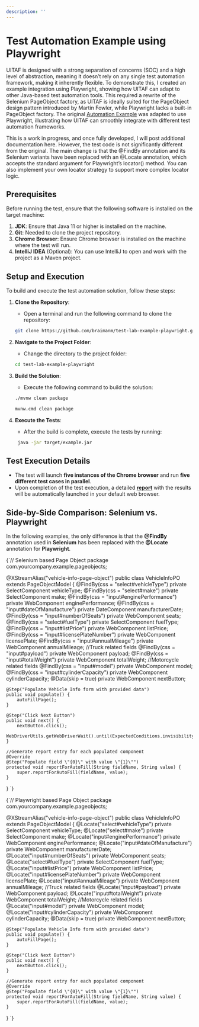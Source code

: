 ```yaml
---
description: ''
---
```


# Test Automation Example using Playwright

UITAF is designed with a strong separation of concerns (SOC) and a high level of abstraction, meaning it doesn’t rely on any single test automation framework, making it inherently flexible. To demonstrate this, I created an example integration using Playwright, showing how UITAF can adapt to other Java-based test automation tools. This required a rewrite of the Selenium PageObject factory, as UITAF is ideally suited for the PageObject design pattern introduced by Martin Fowler, while Playwright lacks a built-in PageObject factory. The original [Automation Example](/test_lab/example) was adapted to use Playwright, illustrating how UITAF can smoothly integrate with different test automation frameworks.

This is a work in progress, and once fully developed, I will post additional documentation here. However, the test code is not significantly different from the original. The main change is that the @FindBy annotation and its Selenium variants have been replaced with an @Locate annotation, which accepts the standard argument for Playwright’s locator() method. You can also implement your own locator strategy to support more complex locator logic.

## Prerequisites

Before running the test, ensure that the following software is installed on the target machine:

1. **JDK**: Ensure that Java 11 or higher is installed on the machine.
2. **Git**: Needed to clone the project repository.
3. **Chrome Browser**: Ensure Chrome browser is installed on the machine where the test will run.
4. **IntelliJ IDEA** (Optional): You can use IntelliJ to open and work with the project as a Maven project.

## Setup and Execution

To build and execute the test automation solution, follow these steps:

1. **Clone the Repository**:
   - Open a terminal and run the following command to clone the repository:

    ```bash
    git clone https://github.com/braimanm/test-lab-example-playwright.git
    ```

2. **Navigate to the Project Folder**:
    - Change the directory to the project folder:

    ```bash
    cd test-lab-example-playwright
    ```

3. **Build the Solution**:
   - Execute the following command to build the solution:

    ```bash title="For Linux/macOS:"
    ./mvnw clean package
    ```

    ```bash title="For Windows:"
    mvnw.cmd clean package
    ```

4. **Execute the Tests**:
   - After the build is complete, execute the tests by running:

    ```bash
     java -jar target/example.jar
    ```

## Test Execution Details

- The test will launch **five instances of the Chrome browser** and run **five different test cases in parallel**.
- Upon completion of the test execution, a detailed <a href="/report/" target="_blank" rel="noopener noreferrer">**report**</a> with the results will be automatically launched in your default web browser.


## Side-by-Side Comparison: Selenium vs. Playwright

In the following examples, the only difference is that the **@FindBy** annotation used in __Selenium__ has been replaced with the **@Locate** annotation for __Playwright__.

<div style={{ display: 'flex', gap: '1rem', flexWrap: 'wrap' }}>
  
  <div style={{ flex: 1, minWidth: '400px' }}>
    <CodeBlock language="java">
{`// Selenium based Page Object
package com.yourcompany.example.pageobjects;


@XStreamAlias("vehicle-info-page-object")
public class VehicleInfoPO extends PageObjectModel {
    @FindBy(css = "select#vehicleType")
    private SelectComponent vehicleType;
    @FindBy(css = "select#make")
    private SelectComponent make;
    @FindBy(css = "input#enginePerformance")
    private WebComponent enginePerformance;
    @FindBy(css = "input#dateOfManufacture")
    private DateComponent manufacturerDate;
    @FindBy(css = "input#numberOfSeats")
    private WebComponent seats;
    @FindBy(css = "select#fuelType")
    private SelectComponent fuelType;
    @FindBy(css = "input#listPrice")
    private WebComponent listPrice;
    @FindBy(css = "input#licensePlateNumber")
    private WebComponent licensePlate;
    @FindBy(css = "input#annualMileage")
    private WebComponent annualMileage;
    //Truck related fields
    @FindBy(css = "input#payload")
    private WebComponent payload;
    @FindBy(css = "input#totalWeight")
    private WebComponent totalWeight;
    //Motorcycle related fields
    @FindBy(css = "input#model")
    private WebComponent model;
    @FindBy(css = "input#cylinderCapacity")
    private WebComponent cylinderCapacity;
    @Data(skip = true)
    private WebComponent nextButton;

    @Step("Populate Vehicle Info form with provided data")
    public void populate() {
        autoFillPage();
    }

    @Step("Click Next Button")
    public void next() {
        nextButton.click();
        WebDriverUtils.getWebDriverWait().until(ExpectedConditions.invisibilityOfElementLocated(nextButton.getLocator()));
    }

    //Generate report entry for each populated component
    @Override
    @Step("Populate field \"{0}\" with value \"{1}\"")
    protected void reportForAutoFill(String fieldName, String value) {
        super.reportForAutoFill(fieldName, value);
    }

}
`}
    </CodeBlock>
  </div>
  
  <div style={{ flex: 1, minWidth: '400px' }}>
    <CodeBlock language="java">
{`// Playwright based Page Object
package com.yourcompany.example.pageobjects;


@XStreamAlias("vehicle-info-page-object")
public class VehicleInfoPO extends PageObjectModel<Page> {
    @Locate("select#vehicleType")
    private SelectComponent vehicleType;
    @Locate("select#make")
    private SelectComponent make;
    @Locate("input#enginePerformance")
    private WebComponent enginePerformance;
    @Locate("input#dateOfManufacture")
    private WebComponent manufacturerDate;
    @Locate("input#numberOfSeats")
    private WebComponent seats;
    @Locate("select#fuelType")
    private SelectComponent fuelType;
    @Locate("input#listPrice")
    private WebComponent listPrice;
    @Locate("input#licensePlateNumber")
    private WebComponent licensePlate;
    @Locate("input#annualMileage")
    private WebComponent annualMileage;
    //Truck related fields
    @Locate("input#payload")
    private WebComponent payload;
    @Locate("input#totalWeight")
    private WebComponent totalWeight;
    //Motorcycle related fields
    @Locate("input#model")
    private WebComponent model;
    @Locate("input#cylinderCapacity")
    private WebComponent cylinderCapacity;
    @Data(skip = true)
    private WebComponent nextButton;

    @Step("Populate Vehicle Info form with provided data")
    public void populate() {
        autoFillPage();
    }

    @Step("Click Next Button")
    public void next() {
        nextButton.click();
    }

    //Generate report entry for each populated component
    @Override
    @Step("Populate field \"{0}\" with value \"{1}\"")
    protected void reportForAutoFill(String fieldName, String value) {
        super.reportForAutoFill(fieldName, value);
    }

}
`}
    </CodeBlock>
  </div>

</div>
